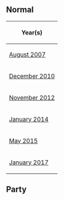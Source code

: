 {{NeedSWFs}}
{{CPW|Ship's Hold|Porão do Navio}}

==Normal==
<center>
{|class="wikitable" border="1"
!Year(s)
|-
|[[Media:ArtworkRoomsShiphold43.swf|August 2007]]
|-
|[[Media:ShipHold.swf|December 2010]]
|-
|[[Media:RoomsShiphold.swf|November 2012]]
|-
|[[Media:ShipsHold 2.swf|January 2014]]
|-
|[[Media:RoomsShiphold-May2015.swf|May 2015]]
|-
|[[Media:RoomsShiphold-January2017.swf|January 2017]]
|}
</center>

==Party==
{{Places}}
